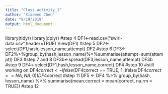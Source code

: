 ```yaml
---
title: "Class_activity_1"
author: "Xiaowen Chen"
date: "9/19/2019"
output: html_document
---
```


library(tidyr)
library(dplyr)
#step 4
DF1<-read.csv("swirl-data.csv",header=TRUE)
View(DF1)
#step 5
DF2<-select(DF1,hash,lesson_name,attempt)
DF2
#step 6
DF3<-DF2%>%group_by(hash,lesson_name)%>%summarise(attempt=sum(attempt))
DF3
#step 7 and 8
DF3b<-spread(DF3,lesson_name,attempt)
DF3b
#step 9
DF4<-select(DF1,hash,lesson_name,correct)
DF4
#step 10 #still working on
DF4$correct <- ifelse(DF4$correct == TRUE, 1, 
                      ifelse(DF4$correct == NA, NA, 0))
DF4$correct 
#step 11
DF5 <- DF4 %>% group_by(hash, lesson_name) %>% summarise(mean.correct = mean(correct, na.rm = TRUE))
#step 12
